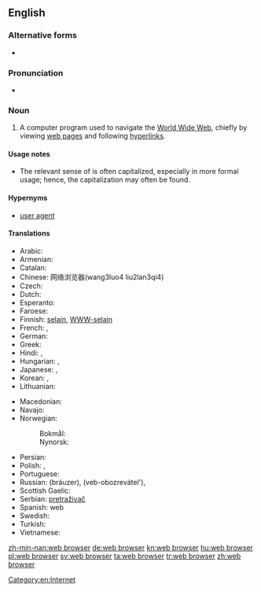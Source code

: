 ==English==
{{wikipedia}}

===Alternative forms===
* {{l|en|Web browser}}

===Pronunciation===
* {{X-SAMPA|/web br\`aUz3`/}}

===Noun===
{{examples-right|sense=computer program|examples=[[w:Internet Explorer|Internet Explorer]]; [[w:Mozilla Firefox|Mozilla Firefox]]; [[w:Opera (web browser)|Opera]]; [[w:Safari (web browser)|Safari]]; [[w:Google Chrome|Google Chrome]]}}
{{en-noun|head=[[web]] [[browser]]}}

# A computer program used to navigate the [[World Wide Web]], chiefly by viewing [[web page]]s and following [[hyperlink]]s.

====Usage notes====
* The relevant sense of {{term|web|lang=en}} is often capitalized, especially in more formal usage; hence, the capitalization {{term|Web browser|lang=en}} may often be found.

====Hypernyms====
* {{sense|computer program}} [[user agent]]

====Translations====
{{trans-top|A computer program used to navigate the World Wide Web}}
* Arabic: {{t-|ar|متصفح وب|m|tr=mutáSfaH web|sc=Arab}}
* Armenian: {{t-|hy|զննարկիչ|tr=znnarkičʿ|sc=Armn}}
* Catalan: {{t-|ca|navegador|m}}
* Chinese: 网络浏览器(wang3luo4 liu2lan3qi4)
* Czech: {{t-|cs|webový prohlížeč|m}}
* Dutch: {{t+|nl|webbrowser}}
* Esperanto: {{t+|eo|retumilo}}
* Faroese: {{t-|fo|kagari|m}}
* Finnish: [[selain]], [[WWW-selain]]
* French: {{t+|fr|navigateur|m}}, {{t+|fr|butineur|m}}
* German: {{t+|de|Browser|m}}
* Greek: {{t+|el|περιηγητής|m|tr=periigitís|sc=Grek}}
* Hindi: {{t-|hi|विचरक|m|tr=vicharak|sc=Deva}}, {{t-|hi|जाल विचरक|m|tr=jāl vicharak|sc=Deva}}
* Hungarian: {{t+|hu|böngésző}},  {{t+|hu|webböngésző}}
* Japanese: {{t-|ja|ブラウザ|tr=brauza}}, {{t-|ja|ウェブブラウザ|tr=Webu brauza}}
* Korean: {{t-|ko|웹 브라우저|tr=wep beuraujeo|sc=Kore}}, {{t+|ko|브라우저|tr=beuraujeo|sc=Kore}}
* Lithuanian: {{t-|lt|naršyklė|f}}
{{trans-mid}}
* Macedonian: {{t-|mk|прелистувач|m|tr=prelístuvač}}
* Navajo: {{tø|nv|bee haʼnitá}}
* Norwegian:
*: Bokmål: {{t+|no|nettleser|m}}
*: Nynorsk: {{t-|nn|nettlesar|m}}
* Persian: {{t-|fa|مرورگر|tr=morurgar|sc=fa-Arab}}
* Polish: {{t-|pl|przeglądarka|f}},  {{t-|pl|przeglądarka internetowa|f}}
* Portuguese: {{t+|pt|navegador|m}}
* Russian: {{t+|ru|браузер|m}} (bráuzer), {{t-|ru|веб-обозреватель|m}} (veb-obozrevátel'), {{t+|ru|обозреватель|m|tr=obozrevátel'|sc=Cyrl}}
* Scottish Gaelic: {{t-|gd|brabhsair|m}}
* Serbian: [[pretraživač]] {{m}}
* Spanish: {{t+|es|navegador|m}} web
* Swedish: {{t+|sv|webbläsare}}
* Turkish: {{t+|tr|gözatıcı}}
* Vietnamese: {{t-|vi|trình duyệt}}
{{trans-bottom}}

[[Category:en:Internet]]

[[zh-min-nan:web browser]]
[[de:web browser]]
[[kn:web browser]]
[[hu:web browser]]
[[pl:web browser]]
[[sv:web browser]]
[[ta:web browser]]
[[tr:web browser]]
[[zh:web browser]]